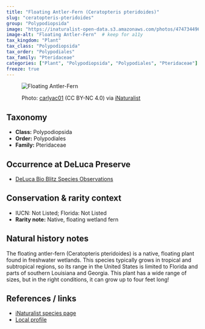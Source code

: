 ```yaml
---
title: "Floating Antler-Fern (Ceratopteris pteridoides)"
slug: "ceratopteris-pteridoides"
group: "Polypodiopsida"
image: "https://inaturalist-open-data.s3.amazonaws.com/photos/474734496/medium.jpg"        # keep for thumbnails
image-alt: "Floating Antler-Fern"  # keep for a11y
tax_kingdom: "Plant"
tax_class: "Polypodiopsida"
tax_order: "Polypodiales"
tax_family: "Pteridaceae"
categories: ["Plant", "Polypodiopsida", "Polypodiales", "Pteridaceae"]   # these drive the chips + filtering
freeze: true
---
```


<figure class="species-figure">

<img src="https://inaturalist-open-data.s3.amazonaws.com/photos/474734496/medium.jpg" alt="Floating Antler-Fern" class="species-photo"/>

<figcaption class="photo-credit">

Photo: <a href="https://www.inaturalist.org/people/carlyac01">carlyac01</a> (CC BY-NC 4.0) via <a href="https://www.inaturalist.org/observations/264285939">iNaturalist</a>

</figcaption>

</figure>

## Taxonomy

-   **Class:** Polypodiopsida
-   **Order:** Polypodiales
-   **Family:** Pteridaceae

## Occurrence at DeLuca Preserve

-   [DeLuca Bio Blitz Species Observations](https://www.inaturalist.org/observations?project_id=191727&subview=table&taxon_id=137945)

## Conservation & rarity context

-   IUCN: Not Listed; Florida: Not Listed
-   **Rarity note:** Native, floating wetland fern

## Natural history notes

The floating antler-fern (Ceratopteris pteridoides) is a native, floating plant found in freshwater wetlands. This species typically grows in tropical and subtropical regions, so its range in the United States is limited to Florida and parts of southern Louisiana and Georgia. This plant has a wide range of sizes, but in the right conditions, it can grow up to four feet long! 

## References / links

-   [iNaturalist species page](https://www.inaturalist.org/taxa/137945-Ceratopteris-pteridoides)
-   [Local profile](https://florida.plantatlas.usf.edu/plant/species/2712)
